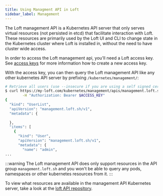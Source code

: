 ```yaml
---
title: Using Managment API in Loft
sidebar_label: Management
---
```


The Loft management API is a Kubernetes API server that only serves virtual resources (not persisted in etcd) that facilitate interaction with Loft. These resources are primarily used by the Loft UI and CLI to change state in the Kubernetes cluster where Loft is installed in, without the need to have cluster wide access.

In order to access the Loft management api, you'll need a Loft access key. See [access keys](../../api/access-keys.mdx) for more information how to create a new access key.

With the access key, you can then query the Loft management API like any other kubernetes API server by prefixing `/kubernetes/management/`:
```bash
# Retrieve all users (use --insecure if you are using a self signed certificate)
$ curl https://my-loft.com/kubernetes/management/apis/management.loft.sh/v1/users \
        -H "Authorization: Bearer $ACCESS_KEY"
{
  "kind": "UserList",
  "apiVersion": "management.loft.sh/v1",
  "metadata": {
    
  },
  "items": [
    {
      "kind": "User",
      "apiVersion": "management.loft.sh/v1",
      "metadata": {
        "name": "admin",
...
```

:::warning
The Loft management API does only support resources in the API group `management.loft.sh` and you won't be able to query any pods, namespaces or other kubernetes resources from it. 
:::

To view what resources are available in the management API Kubernetes server, take a look at the [loft API repository](https://github.com/loft-sh/api/tree/master/pkg/apis/management/v1).